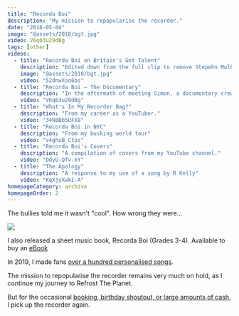 ```yaml
---
title: "Recorda Boi"
description: "My mission to repopularise the recorder."
date: "2018-05-04"
image: "@assets/2018/bgt.jpg"
video: V6q63u29dBg
tags: [other]
videos:
  - title: "Recorda Boi on Britain's Got Talent"
    description: "Edited down from the full clip to remove Stepehn Mulhern."
    image: "@assets/2018/bgt.jpg"
    video: "52dnwXso6bs"
  - title: "Recorda Boi – The Documentary"
    description: "In the aftermath of meeting Simon, a documentary crew came to find out more about me."
    video: "V6q63u29dBg"
  - title: "What's In My Recorder Bag?"
    description: "From my career as a YouTuber."
    video: "34N8Bb5UFX8"
  - title: "Recorda Boi in NYC"
    description: "From my busking world tour"
    video: "v4ghuB_Ctas"
  - title: "Recorda Boi's Covers"
    description: "A compilation of covers from my YouTube channel."
    video: "DdyU-Qfv-kY"
  - title: "The Apology"
    description: "A response to my use of a song by R Kelly"
    video: "KqXjyXwkI-A"
homepageCategory: archive
homepageOrder: 2
---
```

The bullies told me it wasn't "cool". How wrong they were…

<VideoCollection videos={frontmatter.videos} />


![](@assets/2018/recordabook-2.jpg)

I also released a sheet music book, Recorda Boi (Grades 3-4). Available to buy an [eBook](https://ko-fi.com/s/8a70be38cb)

In 2019, I made fans [over a hundred personalised songs](https://www.instagram.com/stories/highlights/18029842834212127/).  

The mission to repopularise the recorder remains very much on hold, as I continue my journey to Refrost The Planet.

But for the occasional [booking, birthday shoutout, or large amounts of cash](https://ko-fi.com/olifrost/commissions), I pick up the recorder again.  